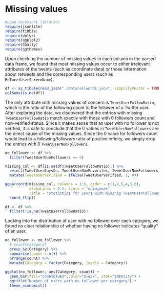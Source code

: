 # Missing values

```r
#Load necessary libraries
require(jsonlite)
require(tibble)
require(dplyr)
require(ggplot2)
require(GGally)
require(ggthemes)
```

Upon checking the number of missing values in each column in the parsed data frame, we found that most missing values occur to either irrelevant attributes of the tweets (such as coordinate data) or those information about retweets and the corresponding users (such as `ReTweetUserScreenName`).

```r
df <- as_tibble(read_json("./Data/allwords.json", simplifyVector = TRUE))
colSums(is.na(df))
```

The only attribute with missing values of concern is `TweetUserFollowRatio`, which is the ratio of the following count to the follower of a Twitter user. After exploring the data, we discovered that the entries with missing `TweetUserFollowRatio` match exactly with those with 0 followers count and non-verified status. Since it makes sense that an user with no follower is not verified, it is safe to conclude that the 0 values in `TweetUserNumFollowers` are the direct cause of the missing values. Since the 0 value for followers count would lead to a following/followers ratio of positive infinity, we simply drop the entries with 0 `TweetUserNumFollowers`.

```r
no_follower <- df %>% 
  filter(TweetUserNumFollowers == 0)

missing_col <- df[is.na(df$TweetUserFollowRatio),] %>%
  select(TweetUserDaysOn, TweetUserNumFavorites, TweetUserNumFollowers, TweetUserNumFollowing, TweetUserNumTweets, TweetUserVerified) %>% 
  mutate(TweetUserVerified = ifelse(TweetUserVerified, 1, 0))

ggparcoord(missing_col, columns = 1:6, order = c(1,2,5,4,3,6),
           alphaLines = 0.5, scale = "uniminmax",
           title = "statistics for users with missnig TweetUserFollowRatio") +
  coord_flip()
  
df <- df %>%
  filter(!is.na(TweetUserFollowRatio))
```

Looking into the distribution of user with no follower over each category, we found no clear relationship of whether having no follower indicates "quality" of an user.

```r
no_follower <- no_follower %>% 
  # count(Category)
  group_by(Category) %>%
  summarise(count = n()) %>%
  arrange(count) %>%
  mutate(Category = factor(Category, levels = Category))
  
ggplot(no_follower, aes(Category, count)) +
  geom_bar(fill="cadetblue3",color="black", stat="identity") +
  ggtitle("Number of users with no follower per category") + 
  theme_economist()
```
